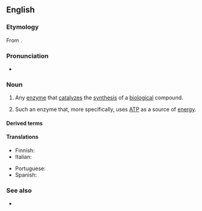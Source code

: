 {{also|Synthetase}}
==English==
{{wikipedia|ligase|mul=synthase}}

===Etymology===
From {{affix|en|synthesis|-ase}}.

===Pronunciation===
*{{IPA|en|/ˈsɪnθəteɪ̯s/|/ˈsɪnθəteɪ̯z/}}

===Noun===
{{en-noun}}

# Any [[enzyme]] that [[catalyze]]s the [[synthesis]] of a [[biological]] compound. 
#: {{synonyms|en|synthase}}
# {{lb|en|dated}} Such an enzyme that, more specifically, uses [[ATP]] as a source of [[energy]]. 
#: {{cot|en|synthase}}

====Derived terms====
{{der2|en
|phosphoribosylaminoimidazole synthetase
|antisynthetase
|selenophosphate synthetase
|nonsynthetase
|megasynthetase}}

====Translations====
{{trans-top|ligase that synthesizes biological compounds}}
* Finnish: {{t|fi|syntetaasi}}
* Italian: {{t+|it|sintetasi|f}}
{{trans-mid}}
* Portuguese: {{t|pt|sintetase|f}}
* Spanish: {{t|es|sintetasa|f}}
{{trans-bottom}}

===See also===
* {{l|en|carboxylase}}